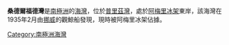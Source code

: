'''桑德爾福德灣'''是[[南極洲|南極洲]]的[[海灣|海灣]]，位於[[普里茲灣|普里茲灣]]，處於[[阿梅里冰架|阿梅里冰架]]東岸，該海灣在1935年2月由[[挪威|挪威]]的觀鯨船發現，現時被阿梅里冰架佔據。

{{coord|69|40|49|S|73|56|13|E|display=title|type:landmark}}

{{Antarctica-geo-stub}}
[[Category:南極洲海灣|Category:南極洲海灣]]